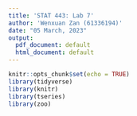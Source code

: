 ```yaml
---
title: 'STAT 443: Lab 7'
author: 'Wenxuan Zan (61336194)'
date: "05 March, 2023"
output:
  pdf_document: default
  html_document: default
---
```


```r
knitr::opts_chunk$set(echo = TRUE)
library(tidyverse)
library(knitr)
library(tseries)
library(zoo)
```